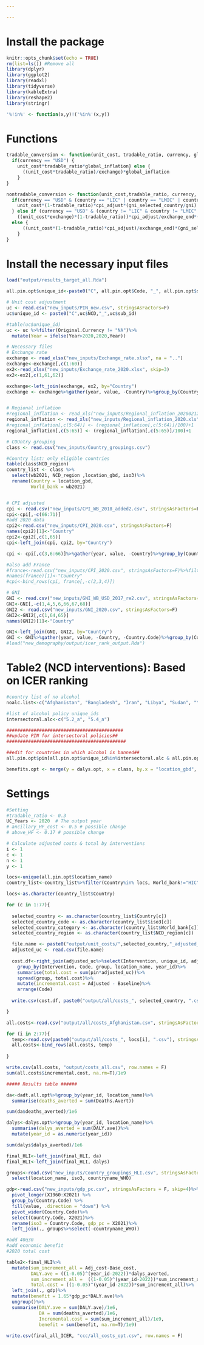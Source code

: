 ```yaml
---

---
```

# Install the package
```r
knitr::opts_chunk$set(echo = TRUE)
rm(list=ls()) #Remove all
library(dplyr)
library(ggplot2)
library(readxl)
library(tidyverse)
library(kableExtra)
library(reshape2)
library(stringr)

'%!in%' <- function(x,y)!('%in%'(x,y))
```

# Functions
```r
tradable_conversion <- function(unit_cost, tradable_ratio, currency, global_inflation, exchange){
  if(currency == "USD") {
    unit_cost*tradable_ratio*global_inflation} else {
      ((unit_cost*tradable_ratio)/exchange)*global_inflation
    }
}

nontradable_conversion <- function(unit_cost,tradable_ratio, currency, cpi_adjust, exchange,country, exchange_end, gni, gni_selected_country){
  if(currency == "USD" & (country == "LIC" | country == "LMIC" | country == "LIC+LMIC+UMIC")) {
    unit_cost*(1-tradable_ratio)*cpi_adjust*(gni_selected_country/gni)
  } else if (currency == "USD" & (country != "LIC" & country != "LMIC" & country != "LIC+LMIC+UMIC")){
    ((unit_cost*exchange)*(1-tradable_ratio))*cpi_adjust/exchange_end*(gni_selected_country/gni)} 
  else {
      ((unit_cost*(1-tradable_ratio)*cpi_adjust)/exchange_end)*(gni_selected_country/gni)
    }
}
```

# Install the necessary input files
```r
load("output/results_target_all.Rda")

all.pin.opt$unique_id<-paste0("C", all.pin.opt$Code, "_", all.pin.opt$sub_id)

# Unit cost adjustment
uc <- read.csv("new_inputs/PIN_new.csv", stringsAsFactors=F)
uc$unique_id <- paste0("C",uc$NCD,"_",uc$sub_id)

#table(uc$unique_id)
uc <- uc %>%filter(Original.Currency != "NA")%>%
  mutate(Year = ifelse(Year>2020,2020,Year))

# Necessary files
# Exchange rate
exchange <- read_xlsx("new_inputs/Exchange_rate.xlsx", na = "..")
exchange<-exchange[,c(1:60)]
ex2<-read_xlsx("new_inputs/Exchange_rate_2020.xlsx", skip=3)
ex2<-ex2[,c(1,61,62)]

exchange<-left_join(exchange, ex2, by="Country")
exchange <- exchange%>%gather(year, value, -Country)%>%group_by(Country)%>%fill(value)%>%spread(year, value)


# Regional inflation
#regional_inflation <- read_xls("new_inputs/Regional_inflation_20200212.xls", sheet = "Data")
regional_inflation <- read_xls("new_inputs/Regional_inflation_2020.xls", sheet = "Data", skip=3)
#regional_inflation[,c(5:64)] <- (regional_inflation[,c(5:64)]/100)+1
regional_inflation[,c(5:65)] <- (regional_inflation[,c(5:65)]/100)+1

# COUntry grouping
class <- read.csv("new_inputs/Country_groupings.csv")

#Country list: only eligible countries
table(class$NCD_region)
country_list <- class %>% 
  select(wb2021, NCD_region ,location_gbd, iso3)%>%
  rename(Country = location_gbd,
         World_bank = wb2021)


# CPI adjusted
cpi <- read.csv("new_inputs/CPI_WB_2018_added2.csv", stringsAsFactors=F)
cpi<-cpi[,-c(66:71)]
#add 2020 data
cpi2<-read.csv("new_inputs/CPI_2020.csv", stringsAsFactors=F)
names(cpi2)[1]<-"Country"
cpi2<-cpi2[,c(1,65)]
cpi<-left_join(cpi, cpi2, by="Country")

cpi <- cpi[,c(3,6:66)]%>%gather(year, value, -Country)%>%group_by(Country)%>%fill(value)%>%spread(year, value)

#also add France
#france<-read.csv("new_inputs/CPI_2020.csv", stringsAsFactors=F)%>%filter(Country.Code=="FRA")
#names(france)[1]<-"Country"
#cpi<-bind_rows(cpi, france[,-c(2,3,4)])

# GNI
GNI <- read.csv("new_inputs/GNI_WB_USD_2017_re2.csv", stringsAsFactors=F)
GNI<-GNI[,-c(1,4,5,6,66,67,68)]
GNI2 <- read.csv("new_inputs/GNI_2020.csv", stringsAsFactors=F)
GNI2<-GNI2[,c(1,64,65)]
names(GNI2)[1]<-"Country"

GNI<-left_join(GNI, GNI2, by="Country")
GNI <- GNI%>%gather(year, value, -Country, -Country.Code)%>%group_by(Country.Code)%>%fill(value)%>%spread(year, value)
#load("new_demography/output/icer_rank_output.Rda")

```


# Table2 (NCD interventions): Based on ICER ranking
```r

#country list of no alcohol
noalc.list<-c("Afghanistan", "Bangladesh", "Iran", "Libya", "Sudan", "Yemen")

#list of alcohol policy unique_ids
intersectoral.alc<-c("5.2_a", "5.4_a")

###########################################  
##update PIN for intersectoral policies##
############################################

##edit for countries in which alcohol is banned##
all.pin.opt$pin[all.pin.opt$unique_id%in%intersectoral.alc & all.pin.opt$location_name%in%noalc.list]<-0

benefits.opt <- merge(y = dalys.opt, x = class, by.x = "location_gbd", by.y = "location_name")%>%rename(Country  = location_gbd)
```

# Settings
```r
#Setting
#tradable_ratio <- 0.3
UC_Years <- 2020  # The output year
# ancillary_HF_cost <- 0.5 # possible change
# above_HF <- 0.17 # possible change
```


```r
# Calculate adjusted costs & total by interventions
i <- 1
c <- 1
n <- 1
y <- 1

locs<-unique(all.pin.opt$location_name)
country_list<-country_list%>%filter(Country%in% locs, World_bank!="HIC")

locs<-as.character(country_list$Country)

for (c in 1:77){
 
  selected_country <- as.character(country_list$Country[c])
  selected_country_code <- as.character(country_list$iso3[c])
  selected_country_category <- as.character(country_list$World_bank[c])
  selected_country_region <- as.character(country_list$NCD_region[c])

  file.name <- paste0("output/unit_costs/",selected_country,"_adjusted_uc_",UC_Years,".csv")
  adjusted_uc <- read.csv(file.name)
        
  cost.df<-right_join(adjusted_uc%>%select(Intervention, unique_id, adjusted_uc), all.pin.opt%>%filter(location_name==selected_country))%>%
    group_by(Intervention, Code, group, location_name, year_id)%>%
    summarise(total.cost = sum(pin*adjusted_uc))%>%
    spread(group, total.cost)%>%
    mutate(incremental.cost = Adjusted - Baseline)%>%
    arrange(Code)
  
  write.csv(cost.df, paste0("output/all/costs_", selected_country, ".csv"), row.names=F)

}

```

```r

all.costs<-read.csv("output/all/costs_Afghanistan.csv", stringsAsFactors = F)

for (i in 2:77){
  temp<-read.csv(paste0("output/all/costs_", locs[i], ".csv"), stringsAsFactors = F)
  all.costs<-bind_rows(all.costs, temp)
  
}

write.csv(all.costs, "output/costs_all.csv", row.names = F)
sum(all.costs$incremental.cost, na.rm=T)/1e9

##### Results table ######

da<-dadt.all.opt%>%group_by(year_id, location_name)%>%
  summarise(deaths_averted = sum(Deaths.Avert))

sum(da$deaths_averted)/1e6

dalys<-dalys.opt%>%group_by(year_id, location_name)%>%
  summarise(dalys_averted = sum(DALY.ave))%>%
  mutate(year_id = as.numeric(year_id))

sum(dalys$dalys_averted)/1e6

final_HLI<-left_join(final_HLI, da)
final_HLI<-left_join(final_HLI, dalys)

groups<-read.csv("new_inputs/Country_groupings_HLI.csv", stringsAsFactors = F)%>%
  select(location_name, iso3, countryname_WHO)

gdp<-read.csv("new_inputs/gdp_pc.csv", stringsAsFactors = F, skip=4)%>% 
  pivot_longer(X1960:X2021) %>% 
  group_by(Country.Code) %>% 
  fill(value, .direction = "down") %>% 
  pivot_wider(Country.Code)%>%
  select(Country.Code, X2021)%>%
  rename(iso3 = Country.Code, gdp_pc = X2021)%>%
  left_join(., groups%>%select(-countryname_WHO))

#add 40q30
#add economic benefit
#2020 total cost

table2<-final_HLI%>%
  mutate(sum_increment_all = Adj_cost-Base_cost,
         DALY.ave = ((1-0.05)^(year_id-2022))*dalys_averted,
         sum_increment_all =  ((1-0.05)^(year_id-2022))*sum_increment_all,
         Total.cost = ((1-0.05)^(year_id-2022))*sum_increment_all)%>%
  left_join(., gdp)%>%
  mutate(benefit = 1.65*gdp_pc*DALY.ave)%>%
  ungroup()%>%
  summarise(DALY.ave = sum(DALY.ave)/1e6,
            DA = sum(deaths_averted)/1e6,
            Incremental.cost = sum(sum_increment_all)/1e9,
            benefit = sum(benefit, na.rm=T)/1e9)
  
write.csv(final_all_ICER, "ccc/all_costs_opt.csv", row.names = F)



```


